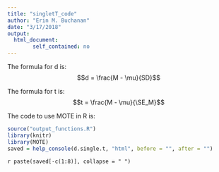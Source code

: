 ```yaml
---
title: "singletT_code"
author: "Erin M. Buchanan"
date: "3/17/2018"
output: 
  html_document:
        self_contained: no
---
```

 
The formula for d is: $$d = \frac{M - \mu}{SD}$$
 
The formula for t is: $$t = \frac{M - \mu}{\SE_M}$$
 
The code to use MOTE in R is: 
 
```r
source("output_functions.R")
library(knitr)
library(MOTE)
saved = help_console(d.single.t, "html", before = "", after = "")
```
 
`r paste(saved[-c(1:8)], collapse = " ")`